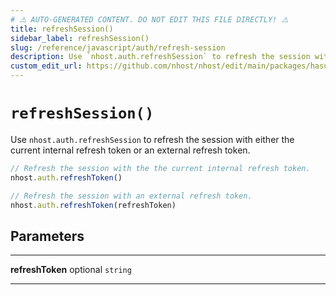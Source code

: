 ```yaml
---
# ⚠️ AUTO-GENERATED CONTENT. DO NOT EDIT THIS FILE DIRECTLY! ⚠️
title: refreshSession()
sidebar_label: refreshSession()
slug: /reference/javascript/auth/refresh-session
description: Use `nhost.auth.refreshSession` to refresh the session with either the current internal refresh token or an external refresh token.
custom_edit_url: https://github.com/nhost/nhost/edit/main/packages/hasura-auth-js/src/hasura-auth-client.ts#L576
---
```


# `refreshSession()`

Use `nhost.auth.refreshSession` to refresh the session with either the current internal refresh token or an external refresh token.

```ts
// Refresh the session with the the current internal refresh token.
nhost.auth.refreshToken()

// Refresh the session with an external refresh token.
nhost.auth.refreshToken(refreshToken)
```

## Parameters

---

**<span className="parameter-name">refreshToken</span>** <span className="optional-status">optional</span> `string`

---
